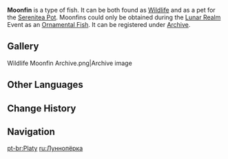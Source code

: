 {{About|the fish|the [[furnishing]]|Ornamental Moonfin}}
{{Wildlife Infobox
|image    = Item Moonfin.png
|family   = Fish
|group    = Butterflyfish
|location = [[Mingyun Village]], [[Liyue]]
}}
{{Description|A rare butterflyfish that emits light amidst the pitch-dark ocean. They love to swim in schools, and when gathered together, they form the image of a moon that has fallen into the sea, which is the origin of the "Lunar Leviathan" legend. This characteristic once attracted a great number of light-seeking sea creatures, and in some sense, also guided people who had descended into darkness.}}
'''Moonfin''' is a type of fish. It can be both found as [[Wildlife]] and as a pet for the [[Serenitea Pot]]. Moonfins could only be obtained during the [[Lunar Realm]] Event as an [[Ornamental Fish]]. It can be registered under [[Archive]].

==Gallery==
<gallery hideaddbutton="true" captionalign="center">
Wildlife Moonfin Archive.png|Archive image
</gallery>

==Other Languages==
{{Other Languages
|en      = Moonfin
|zhs     = 月光鳍
|zhs_rm  = Yuēguāng Qí
|zht     = 月光鰭
|zht_rm  = Yuēguāng Qí
|zh_tl   = Moonlight Fin
|ja      = 月光魚
|ja_rm   = Gekkou Sakana{{Assumed}}
|ja_tl   = Moonlight Fish
|ko      = 월광 나비고기
|ko_rm   = Wolgwang Nabigogi
|ko_tl   = Moonlight Butterfly Fish
|es      = Selénido
|es_tl   = Selenid
|fr      = Séléneau
|fr_tl   = Selenid Whelp
|fr_note = ''Séléneau'' is a coined word made of ''Sélène'' (selenic, moonlike) and the suffix ''-eau'' denoting a young animal.
|ru      = Луннопёрка
|ru_tl   = Moonfin
|th      = Moonfin
|vi      = Cá Ánh Trăng
|vi_tl   = 
|de      = Mondflosse
|de_tl   = Moonfin
|id      = Moonfin
|pt      = Platy
|pt_tl   = 
}}

==Change History==
{{Change History|2.1}}

==Navigation==
{{Wildlife Navbox}}

[[pt-br:Platy]]
[[ru:Луннопёрка]]